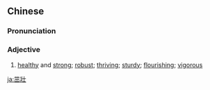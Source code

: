 {{also|茁壮}}
==Chinese==
{{zh-forms|s=茁壮}}

===Pronunciation===
{{zh-pron
|m=zhuózhuàng
|c=zyut3 zong3
|mn=qz,xm,zz:choat-chòng
|cat=a
}}

===Adjective===
{{zh-adj}}

# [[healthy]] and [[strong]]; [[robust]]; [[thriving]]; [[sturdy]]; [[flourishing]]; [[vigorous]]

[[ja:茁壯]]